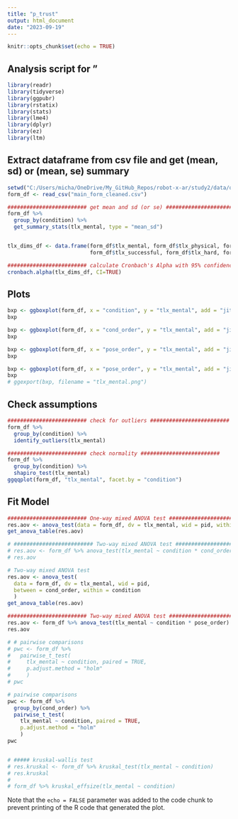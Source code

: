 ```yaml
---
title: "p_trust"
output: html_document
date: "2023-09-19"
---
```


```r
knitr::opts_chunk$set(echo = TRUE)
```

## Analysis script for "

```r
library(readr)
library(tidyverse)
library(ggpubr)
library(rstatix)
library(stats)
library(lme4)
library(dplyr)
library(ez)
library(ltm)
```


## Extract dataframe from csv file and get (mean, sd) or (mean, se) summary

```r

setwd("C:/Users/micha/OneDrive/My_GitHub_Repos/robot-x-ar/study2/data/questionnaire")
form_df <- read_csv("main_form_cleaned.csv")

######################### get mean and sd (or se) ######################### 
form_df %>%
  group_by(condition) %>%
  get_summary_stats(tlx_mental, type = "mean_sd")


tlx_dims_df <- data.frame(form_df$tlx_mental, form_df$tlx_physical, form_df$tlx_hurried, 
                          form_df$tlx_successful, form_df$tlx_hard, form_df$tlx_insecure)

######################### calculate Cronbach's Alpha with 95% confidence interval ######################### 
cronbach.alpha(tlx_dims_df, CI=TRUE)


```

## Plots

```r

bxp <- ggboxplot(form_df, x = "condition", y = "tlx_mental", add = "jitter")
bxp

bxp <- ggboxplot(form_df, x = "cond_order", y = "tlx_mental", add = "jitter", color = "condition")
bxp

bxp <- ggboxplot(form_df, x = "pose_order", y = "tlx_mental", add = "jitter", color = "condition")
bxp

bxp <- ggboxplot(form_df, x = "pose_order", y = "tlx_mental", add = "jitter")
bxp
# ggexport(bxp, filename = "tlx_mental.png")

```


## Check assumptions

```r

######################### check for outliers ######################### 
form_df %>%
  group_by(condition) %>%
  identify_outliers(tlx_mental)

######################### check normality ######################### 
form_df %>%
  group_by(condition) %>%
  shapiro_test(tlx_mental)
ggqqplot(form_df, "tlx_mental", facet.by = "condition")


```


## Fit Model

```r

######################### One-way mixed ANOVA test #########################  
res.aov <- anova_test(data = form_df, dv = tlx_mental, wid = pid, within = condition)
get_anova_table(res.aov)

# ######################### Two-way mixed ANOVA test #########################  
# res.aov <- form_df %>% anova_test(tlx_mental ~ condition * cond_order)
# res.aov

# Two-way mixed ANOVA test
res.aov <- anova_test(
  data = form_df, dv = tlx_mental, wid = pid,
  between = cond_order, within = condition
  )
get_anova_table(res.aov)

######################### Two-way mixed ANOVA test #########################  
res.aov <- form_df %>% anova_test(tlx_mental ~ condition * pose_order)
res.aov

# # pairwise comparisons
# pwc <- form_df %>%
#   pairwise_t_test(
#     tlx_mental ~ condition, paired = TRUE,
#     p.adjust.method = "holm"
#     )
# pwc

# pairwise comparisons
pwc <- form_df %>%
  group_by(cond_order) %>%
  pairwise_t_test(
    tlx_mental ~ condition, paired = TRUE,
    p.adjust.method = "holm"
    )
pwc


# ##### kruskal-wallis test
# res.kruskal <- form_df %>% kruskal_test(tlx_mental ~ condition)
# res.kruskal
# 
# form_df %>% kruskal_effsize(tlx_mental ~ condition)


```



Note that the `echo = FALSE` parameter was added to the code chunk to prevent printing of the R code that generated the plot.
